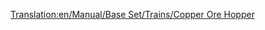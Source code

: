 [[Translation:en/Manual/Base Set/Trains/Copper Ore Hopper]]
{{ru/Manual/Base Set/Trains/Железнодорожное ТС|Picture=[[File:en/Manual/Base Set/Trains/Copperorehopper.png|Хоппер для медной руды]]
|Имя=Хоппер для медной руды
|НормЦена=£1,048 ($2,096)
|НормМасса=19 / 49 т
|НормЁмкость=30 тонн медной руды
|МоноЦена="
|МоноМасса=19 / 54 т
|МоноЁмкость=35 тонн медной руды
|МагЦена="
|МагМасса=19 / 56 т
|МагЁмкость=37 тонн медной руды
|Опис=Этот хоппер используется для транспортировки медной руды от медных шахт к заводам в субтропической местности.}}